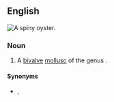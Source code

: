 ==English==
[[Image:Spondylus sp.jpg|thumb|A '''spiny oyster'''.]]
{{wikipedia|Spondylus}}
{{wikispecies|Spondylus}}

===Noun===
{{en-noun}}

# A [[bivalve]] [[mollusc]] of the genus {{taxlink|Spondylus|genus|noshow=1}}.

====Synonyms====
* {{l|en|thorny oyster}}, {{l|en|spondylus}}